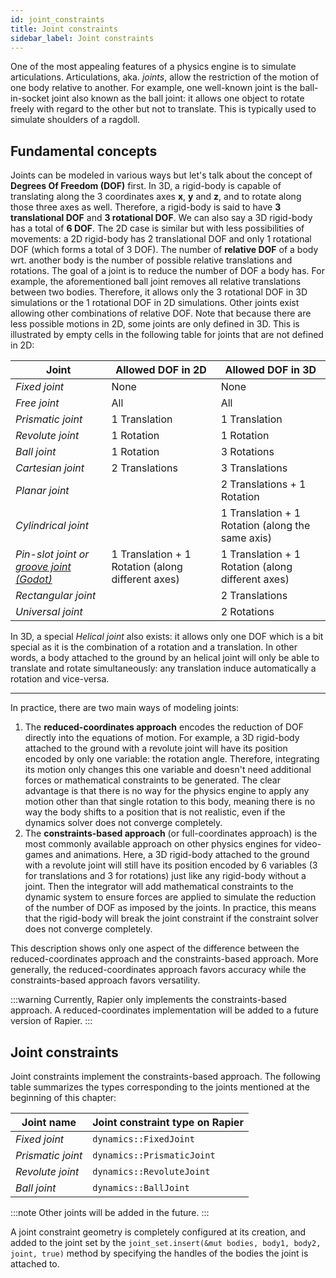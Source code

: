 ```yaml
---
id: joint_constraints
title: Joint constraints
sidebar_label: Joint constraints
---
```



One of the most appealing features of a physics engine is to simulate articulations. Articulations, aka. _joints_, allow
the restriction of the motion of one body relative to another. For example, one well-known joint is the ball-in-socket
joint also known as the ball joint: it allows one object to rotate freely with regard to the other but not to translate.
This is typically used to simulate shoulders of a ragdoll.

## Fundamental concepts

Joints can be modeled in various ways but let's talk about the concept of **Degrees Of Freedom (DOF)** first. In 3D, a
rigid-body is capable of translating along the 3 coordinates axes $\mathbf{x}$, $\mathbf{y}$ and $\mathbf{z}$, and to
rotate along those three axes as well. Therefore, a rigid-body is said to have **3 translational DOF** and **3 rotational DOF**.
We can also say a 3D rigid-body has a total of **6 DOF**. The 2D case is similar but with less possibilities of movements:
a 2D rigid-body has 2 translational DOF and only 1 rotational DOF (which forms a total of 3 DOF). The number of **relative DOF**
of a body wrt. another body is the number of possible relative translations and rotations.
The goal of a joint is to reduce the number of DOF a body has. For example, the aforementioned ball joint removes all relative
translations between two bodies. Therefore, it allows only the 3 rotational DOF in 3D simulations or the 1 rotational DOF
in 2D simulations. Other joints exist allowing other combinations of relative DOF. Note that because there are less possible
motions in 2D, some joints are only defined in 3D. This is illustrated by empty cells in the following table for joints
that are not defined in 2D:

| Joint           | Allowed DOF in 2D | Allowed DOF in 3D |
|-----------------|-------------------|---------------|
| _Fixed joint_       | None           | None
| _Free joint_        | All            | All
| _Prismatic joint_   | 1 Translation  | 1 Translation |
| _Revolute joint_    | 1 Rotation     | 1 Rotation    |
| _Ball joint_        | 1 Rotation     | 3 Rotations |
| _Cartesian joint_   | 2 Translations | 3 Translations |
| _Planar joint_      |                | 2 Translations + 1 Rotation |
| _Cylindrical joint_ |                | 1 Translation + 1 Rotation (along the same axis) |
| _Pin-slot joint or [groove joint (Godot)](https://docs.godotengine.org/en/stable/classes/class_groovejoint2d.html)_    | 1 Translation + 1 Rotation (along different axes) | 1 Translation + 1 Rotation (along different axes) |
| _Rectangular joint_ |                | 2 Translations |
| _Universal joint_   |                | 2 Rotations |

In 3D, a special _Helical joint_ also exists: it allows only one DOF which is a bit special as it is the combination of
a rotation and a translation. In other words, a body attached to the ground by an helical joint will only be able to translate
and rotate simultaneously: any translation induce automatically a rotation and vice-versa.

-------

In practice, there are two main ways of modeling joints:

1. The **reduced-coordinates approach** encodes the reduction of DOF directly into the equations of motion. For example,
a 3D rigid-body attached to the ground with a revolute joint will have its position encoded by only one variable: the
rotation angle. Therefore, integrating its motion only changes this one variable and doesn't need additional forces or
mathematical constraints to be generated. The clear advantage is that there is no way for the physics engine to apply
any motion other than that single rotation to this body, meaning there is no way the body shifts to a position that is
not realistic, even if the dynamics solver does not converge completely.
2. The **constraints-based approach** (or full-coordinates approach) is the most commonly available approach on other
physics engines for video-games and animations. Here, a 3D rigid-body attached to the ground with a revolute joint will
still have its position encoded by 6 variables (3 for translations and 3 for rotations) just like any rigid-body without
a joint. Then the integrator will add mathematical constraints to the dynamic system to ensure forces are applied to
simulate the reduction of the number of DOF as imposed by the joints. In practice, this means that the rigid-body will
break the joint constraint if the constraint solver does not converge completely.

This description shows only one aspect of the difference between the reduced-coordinates approach and the constraints-based
approach. More generally, the reduced-coordinates approach favors accuracy while the constraints-based approach favors
versatility.

:::warning
Currently, Rapier only implements the constraints-based approach. A reduced-coordinates implementation will be added to
a future version of Rapier.
:::

<!--

The following table compares the advantages and limitations of both approaches:

| Reduced-coordinates approach | Constraints-based approach |
|------------------------------|----------------------------|
| <font color="green">Joints cannot be violated at all.</font>                 | <font color="IndianRed">Joints can be violated if the solver does not converge.</font> |
| <font color="green">Moderately large time-steps are possible.</font>   | <font color="IndianRed">Moderately large time-steps may make the simulation explode.</font> |
| <font color="green">Large assemblies are stable.</font>               | <font color="IndianRed">Large assemblies easily break without a large number of solver iterations.</font> |
| <font color="IndianRed">Adding/removing a joint is slow.</font>     | <font color="green">Adding/removing a joint is fast.</font> |
| <font color="IndianRed">Joint forces are never computed explicitly, thus cannot be retrieved.</font> | <font color="green">Joint forces are always computed and can be retrieved.</font> |
| <font color="IndianRed">Topological restriction: bodies must be linked following a tree structure.</font> | <font color="green">The link between bodies can form any graph.</font> |

The following schematics illustrate a configuration that can be simulated by a multibody (left assembly with a tree structure),
and one that cannot (right assembly with a graph structure). The assembly on the left models a SCARA robotic arm with 3
rotational DOF (due to three revolute joints) and 1 translational DOF (due to one prismatic joint). The assembly on the
right models a necklace with five pearls. It has a total of 15 rotational DOF (due to five ball joints):

<center>
<br/>
![Tree-like assembly](img/assembly_examples.svg)
<br/>
</center>

:::note "Which approach should I use?"
The choice of approach **depends on the application**. For **robotics**, the **reduced-coordinates** approach is
generally preferred because of its accuracy and ease of use, e.g., for control, inverse kinematics, etc.

---------

**Video games** traditionally favor the **constraints-based** approach since most existing physics libraries implement
only this. Moreover if joint assemblies are small, and joints are frequently added and removed, the constraints-based
approach will be more efficient. Some other physics libraries implement the reduced-coordinates approach as well but often
using the Featherstone algorithm which is extremely unstable in practice.

---------

Simulating **closed loops** like for a necklace cannot be achieved with the reduced-coordinates approach only. However,
it is possible to combine both approaches by using joint constraints only to close the loops. Refer to the [last section](./advanced_collision_detection.mdx#combining-both)
for details.
:::

The use of the reduced-coordinates approach is detailed in the [multibodies](./advanced_collision_detection.mdx#multibodies) section and demonstrated by
the [Multibody joints](/all_examples3/?multibody) demo. The constraints-based approach is detailed in the
[joint constraints](./advanced_collision_detection.mdx#joint-constraints) section and demonstrated by the [Joint constraints](/all_examples3/?constraints) demo.

## Multibodies
Multibodies implement the reduced-coordinates approach. A multibody is a set of **multibody links** attached together by
a **multibody joint**.


### Creating a multibody
Creating a multibody is done link-by-link using the `MultibodyDesc` structure based on the builder pattern. Each link
of a multibody is described by a single `MultibodyDesc` to which children links can be added by calling the `.add_child`
method. This method will itself return a new `MultibodyDesc` that can be used to initialize the child, create even
more nested children, etc.


<ul class="nav nav-tabs">
  <li class="active"><a id="tab_nav_link" data-toggle="tab" href="#multibody_desc_2D">2D example</a></li>
  <li><a id="tab_nav_link" data-toggle="tab" href="#multibody_desc_3D">3D example</a></li>
</ul>

<div class="tab-content" markdown="1">
  <div id="multibody_desc_2D" class="tab-pane in active">
```rust
use na::{Vector2, Point2, Isometry2, Matrix2};
use nphysics2d::object::MultibodyDesc;
use nphysics2d::joint::{RevoluteJoint, PrismaticJoint};
use nphysics2d::math::{Velocity, Inertia};

let joint = RevoluteJoint::new(-0.1);
let mut multibody_desc = MultibodyDesc::new(joint)
    // The velocity of this body.
    // Default: zero velocity.
    .velocity(Velocity::linear(1.0, 2.0))
    // The angular inertia tensor of this rigid body, expressed on its local-space.
    // Default: the zero matrix.
    .angular_inertia(3.0)
    // The rigid body mass.
    // Default: 0.0
    .mass(1.2)
    // The mass and angular inertia of this rigid body expressed in
    // its local-space. Default: zero.
    // Will override `.mass(...)` and `.angular_inertia(...)`.
    .local_inertia(Inertia::new(1.0, 3.0))
    // The center of mass of this rigid body expressed in its local-space.
    // Default: the origin.
    .local_center_of_mass(Point2::new(1.0, 2.0))
    /// The position of the joint wrt. `parent`, expressed in the local
    /// frame of `parent`.
    /// Default: Vector2::zeros()
    .parent_shift(Vector2::new(1.0, 2.0))
    /// The position of the newly created multibody link wrt. the joint,
    /// expressed in the local frame of the joint.
    /// Default: Vector2::zeros()
    .body_shift(Vector2::new(1.0, 2.0));

/// Add a children link to the multibody link represented by `multibody_desc`.
let child_joint = PrismaticJoint::new(Vector2::y_axis(), 0.0);
multibody_desc.add_child(child_joint)
    // The `add_child` method returns another `MultibodDesc` used to
    // set the properties of the child. It is also possible to call
    // `.add_child` on this child.
    .body_shift(Vector2::x() * 2.0);


/// We can add a second child to our multibody by re-using the initial `multibody_desc`:
let second_child_joint = RevoluteJoint::new(2.3);
multibody_desc.add_child(second_child_joint);

/// Actually build the multibody.
let multibody = multibody_desc.build();
// Finally, wa may add this multibody to a body set.
let multibody_handle = body_set.insert(multibody);

```
  </div>
  <div id="multibody_desc_3D" class="tab-pane">
```rust
use na::{Vector3, Point3, Isometry3, Matrix3};
use nphysics3d::object::MultibodyDesc;
use nphysics3d::joint::{RevoluteJoint, PrismaticJoint, HelicalJoint};
use nphysics3d::math::{Velocity, Inertia};

let joint = RevoluteJoint::new(-0.1);
let mut multibody_desc = MultibodyDesc::new(joint)
    // The name of this multibody link.
    // Default: ""
    .name("my multibody link".to_owned())
    // The velocity of this body.
    // Default: zero velocity.
    .velocity(Velocity::linear(1.0, 2.0, 3.0))
    // The angular inertia tensor of this rigid body, expressed on its local-space.
    // Default: the zero matrix.
    .angular_inertia(Matrix3::from_diagonal_element(3.0))
    // The rigid body mass.
    // Default: 0.0
    .mass(1.2)
    // The mass and angular inertia of this rigid body expressed in
    // its local-space. Default: zero.
    // Will override `.mass(...)` and `.angular_inertia(...)`.
    .local_inertia(Inertia::new(1.0, Matrix3::from_diagonal_element(3.0)))
    // The center of mass of this rigid body expressed in its local-space.
    // Default: the origin.
    .local_center_of_mass(Point3::new(1.0, 2.0, 3.0))
    /// The position of the joint wrt. `parent`, expressed in the local
    /// frame of `parent`.
    /// Default: Vector3::zeros()
    .parent_shift(Vector3::new(1.0, 2.0, 3.0))
    /// The position of the newly created multibody link wrt. the joint,
    /// expressed in the local frame of the joint.
    /// Default: Vector3::zeros()
    .body_shift(Vector3::new(1.0, 2.0, 3.0));

/// Add a children link to the multibody link represented by `multibody_desc`.
let child_joint = PrismaticJoint::new(Vector2::y_axis(), 0.0);
multibody_desc.add_child(child_joint)
    // The `add_child` method returns another `MultibodDesc` used to
    // set the properties of the child. It is also possible to call
    // `.add_child` on this child.
    .body_shift(Vector3::x() * 2.0);


/// We can add a second child to our multibody by re-using the initial `multibody_desc`:
let second_child_joint = HelicalJoint::new(Vector3::y_axis(), 1.0, 0.0);
multibody_desc.add_child(second_child_joint);

/// Actually build the multibody.
let multibody = multibody_desc.build();
// Finally, wa may add this multibody to a body set.
let multibody_handle = body_set.insert(multibody);
```
  </div>
</div>


The following table summarizes the types corresponding to the joints mentioned at the beginning of this chapter that
can be used for the `MultibodyDesc`:

| Joint name | Multibody joint type on **nphysics** |
|------------|---------|
| _Fixed joint_       | [`FixedJoint`](/rustdoc/nphysics3d/joint/struct.FixedJoint.html)|
| _Prismatic joint_   | [`PrismaticJoint`](/rustdoc/nphysics3d/joint/struct.PrismaticJoint.html)  |
| _Revolute joint_    | [`RevoluteJoint`](/rustdoc/nphysics3d/joint/struct.RevoluteJoint.html)  |
| _Ball joint_        | [`BallJoint`](/rustdoc/nphysics3d/joint/struct.BallJoint.html)     |
| _Cartesian joint_   | [`CartesianJoint`](/rustdoc/nphysics3d/joint/struct.CartesianJoint.html) |
| _Planar joint_      | [`PlanarJoint`](/rustdoc/nphysics3d/joint/struct.PlanarJoint.html)     |
| _Cylindrical joint_ | [`CylindricalJoint`](/rustdoc/nphysics3d/joint/struct.CylindricalJoint.html)  |
| _Pin-slot joint_    | [`PinSlotJoint`](/rustdoc/nphysics3d/joint/struct.PinSlotJoint.html)   |
| _Rectangular joint_ | [`RectangularJoint`](/rustdoc/nphysics3d/joint/struct.RectangularJoint.html) |
| _Universal joint_   | [`UniversalJoint`](/rustdoc/nphysics3d/joint/struct.UniversalJoint.html)   |

:::note
The first multibody link of a multibody is necessarily attached to an implicit fixed ground. Note however that
"attached" is a bit misleading here. Indeed if `joint` is set to an instance of `FreeJoint`, then this first
multibody link will have all the possible degrees of freedom, making it completely free to perform any movement.
:::

:::warning
The `FreeJoint` can be used only by the first link of the multibody otherwise, the creation of the
multibody will panic.
:::

While it is not possible to remove a link from an existing multibody, it is possible to add new links:

```rust
// This will create the multibody links identified by `multibody_desc`
// and all its children. The multibody link identified by `multibody_desc`
// is then attached as a child of the pre-existing multibody link identified
// by `parent_handle`.
multibody_desc.build_with_parent(multibody, link_id);
```

:::note "Multibody link part handles"
The `BodyPartHandle` identifying a specific link of a multibody can be constructed with `BodyPartHandle(handle, i)`
where `handle` is the multibody handle, and `i` designates the `i`-th link of the multibody. Multibody links
are indexed in their creation order.
:::

Alternatively, you may retrieve a reference to a multibody link and its index using its name set during its construction:

```rust
for link in multibody.links_with_name("my multibody link name") {
    /// ...
}
```

You may refer to the [code](https://github.com/rustsim/nphysics/blob/master/examples3d/multibody3.rs) of
[that demo](/all_examples3/?multibody) for concrete examples of multibody creation.

### Removing a multibody
The removal of a multibody from the body set uses the same method as the removal of a rigid-body: `body_set.remove(handle)`.
It is not possible to remove a single link of a multibody without removing the whole multibody altogether.

### Multibody joint limits and motors
It is often desirable to limit the amplitude of movement a multibody link can have with regard to its parent. For
example we might want to limit the minimum and maximum value for the DOF of a prismatic joint in order to simulate a
piston with finite stroke. Or we might want to limit the maximum angle a revolute joint can make with regard to its
parent. Those are modeled by **joint limits**. Joint limits are currently only implemented for multibody joints with
DOF that are independent from each other. Therefore, it is not implemented for the `FreeJoint`, `BallJoint`, and
`CartesianJoint`. All other joints have methods similar to the following:

| Method                 | Description                                                           |
|--                      | --                                                                    |
| `.enable_min_angle(limit)` | Sets the minimum angle (in radians) the joint angular DOF can take. |
| `.enable_max_angle(limit)` |  Sets the maximum angle (in radians) the joint angular DOF can take. |
| `.disable_min_angle()` | Disable the lower angle limit. |
| `.disable_max_angle()` | Disable the upper angle limit. |
| `.enable_min_offset(limit)` | Sets the minimum offset the joint linear DOF can take. |
| `.enable_max_offset(limit)` | Sets the maximum offset the joint linear DOF can take. |
| `.disable_min_offset()` | Disable the lower offset limit. |
| `.disable_max_offset()` | Disable the upper offset limit. |

:::note
Joints with no angular DOF will not have the methods related to the angular limits. Similarly, joints with no linear DOF will not have the methods related to the linear limits. Joints with several angular or linear DOF will have those methods with an index appended to their name, e.g., the `.enable_min_angle_1(limit)` method of an universal joint will enable a lower limit for its first angular DOF.
:::

---------------

It is also often desirable to motorize a joint to impose a movement. For example simulating a motorized car wheel can be achieved by enabling a motor on a revolute joint linking the wheel with the car frame. A motor is specified by a target velocity and a maximum force. **nphysics** will apply forces at the motorized joint so that the joint reaches the target velocity, but will never apply a force that is stronger than some maximum user-defined value. Setting a small maximum force can be useful for having the joint accelerate progressively. In any case, setting a maximum motor force is **highly recommended**.

:::warning
Not setting any maximum force implies that **nphysics** is allowed to generate any force as large as necessary to reach the target velocity in one timestep. This is strongly discouraged because that can lead to odd behaviors. For example if a motorized pendulum with no maximum force hits a wall, the non-penetration constraint due to the contact will have to generate a force that counteracts the effect of the motor force. However this will not be possible given the motor is free to apply any, potentially infinite, force. This can result in the pendulum traversing the wall.
:::

For the moment, joint motors are only implemented for multibody joints with DOF that are independent from each other. Therefore, it is not implemented for `FreeJoint`, `BallJoints`, and `CartesianJoints`. All other joints have methods similar to the following:

| Method                 | Description                                                           |
|--                      | --                                                                    |
| `.enable_angular_motor()` | Activate the angular motor. |
| `.disable_angular_motor()` | Disable the angular motor. |
| `.set_desired_angular_motor_velocity(vel)` | Set the angular velocity the motor must achieve. Setting this to `0.0` is possible and will simulate joint friction. |
| `.set_max_angular_motor_torque(max)` |  Sets the maximum torque the motor can deliver to reach the desired velocity. |
| `.enable_linear_motor()` | Activate the linear motor. |
| `.disable_linear_motor()` | Disable the linear motor. |
| `.set_desired_linear_motor_velocity(vel)` | Set the velocity the motor must achieve. Setting this to `0.0` is possible and will simulate joint friction. |
| `.set_max_linear_motor_force(max)` |  Sets the maximum linear force the motor can deliver to reach the desired velocity. |

:::note
Joints with no angular DOF will not have the methods related to the angular motors. Similarly, joints with no linear DOF will not have the methods related to the linear motors. Joints with several angular or linear DOF will have those methods with an index appended to their name, e.g., the `.enable_angular_motor_1()` method of an universal joint will enable a motor for its first angular DOF.
:::
-->

## Joint constraints
Joint constraints implement the constraints-based approach. The following table summarizes the types corresponding to the joints mentioned at the beginning of this chapter:

| Joint name | Joint constraint type on **Rapier** |
|------------|---------|
| _Fixed joint_       | `dynamics::FixedJoint` |
| _Prismatic joint_   | `dynamics::PrismaticJoint`     |
| _Revolute joint_    | `dynamics::RevoluteJoint`    |
| _Ball joint_        | `dynamics::BallJoint` |

<!--
| _Cartesian joint_   | `dynamics::CartesianJoint`    |
| _Planar joint_      | `dynamics::PlanarJoint`     |
| _Cylindrical joint_ | `dynamics::CylindricalJoint`      |
| _Pin-slot joint or [groove joint (Godot)](https://docs.godotengine.org/en/stable/classes/class_groovejoint2d.html)_ | `dynamics::PinSlotJoint`    |
| _Rectangular joint_ | `dynamics::RectangularJoint`   |
| _Universal joint_   | `dynamics::UniversalJoint`     |
-->

:::note
Other joints will be added in the future.
:::

A joint constraint geometry is completely configured at its creation, and added to the joint set by the
`joint_set.insert(&mut bodies, body1, body2, joint, true)` method by specifying the handles of the bodies the joint is
attached to.

<!--
## Combining both
Combining multibodies and joint constraints is a useful way of combining the stability of multibodies with the flexibility of joint constraints. Indeed, one of the most appealing features of a multibody is its stability and ease of use (especially for robotics). However its greatest weakness is its inability to represent assemblies that do not match a tree structure, i.e., an articulated body composed of graph-like assembly of solids (each graph node being a solid and each graph edge being an articulation) cannot be simulated by a multibody. A common approach is thus to:

1. Define a multibody from a spanning-tree of the graph.
2. Create joint constraints for each articulation missing from this multibody to complete the graph. Those joint constraints are therefore attached to two multibody links. They are often called "loop-closing constraints" since they close the loops of the assembly's graph structure.

The following shows an example of combination of multibodies and joint constraints for the simulation of a necklace. It is composed of 5 pearls forming a single loop attached together by 5 ball joints. Since such a loop cannot be simulated by a multibody, we first start to create 5 multibody links attached together with 4 `BallJoint`. Only 4 joints can be added here since a 5th would close the loop.
The 5th joint that closes the loop must be modeled as a joint constraint, here a `BallConstraint` between the first and the last link:

<center>
![Loop-closing constraint](img/loop_closing_joint.svg)
</center>

:::note
Note that using the world to create multibody links removes any risk of inadvertently creating multibody links attached in such a way that they would form anything but a tree structure.
:::
-->